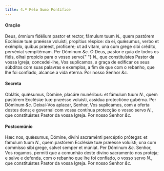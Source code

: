 ```yaml
---
title: 4.ª Pelo Sumo Pontífice
---
```



#### Oração
<div class="grid grid-cols-2 gap-5">
  <span class="text-justify">
    Deus, ómnium fidélium pastor et rector, fámulum tuum <em>N.</em>, quem
    pastórem Ecclésiæ tuæ præésse voluísti, propítius réspice: da ei, quǽsumus,
    verbo et exémplo, quibus præest, profícere; ut ad vitam, una cum grege sibi
    crédito, pervéniat sempitérnam. Per Dóminum <em>&c.</em>
  </span>
  <span class="text-justify">
    Ó Deus, pastor e guia de todos os fiéis, olhai propício para o vosso servo{" "}
    <em>N.</em>, que constituístes Pastor da vossa Igreja; concedei-lhe, Vos
    suplicamos, a graça de edificar os seus súbditos com suas palavras e
    exemplos, a fim de que com o rebanho, que lhe foi confiado, alcance a vida
    eterna. Por nosso Senhor <em>&c.</em>
  </span>
</div>


#### Secreta
<div class="grid grid-cols-2 gap-5">
  <span class="text-justify">
    Oblátis, quǽsumus, Dómine, placáre munéribus: et fámulum tuum <em>N.</em>,
    quem pastórem Ecclésiæ tuæ præésse voluísti, assídua protectióne gubérna.
    Per Dóminum <em>&c.</em>
  </span>
  <span class="text-justify">
    Deixai-Vos aplacar, Senhor, Vos suplicamos, com a oferta destes dons; e
    governai com vossa contínua protecção o vosso servo <em>N.</em>, que
    constituístes Pastor da vossa Igreja. Por nosso Senhor <em>&c.</em>
  </span>
</div>


#### Postcomúnio
<div class="grid grid-cols-2 gap-5">
  <span class="text-justify">
    Hæc nos, quǽsumus, Dómine, divíni sacraménti percéptio prótegat: et fámulum
    tuum <em>N.</em>, quem pastórem Ecclésiæ tuæ præésse voluísti; una cum
    commísso sibi grege, salvet semper et múniat. Per Dóminum <em>&c.</em>
  </span>
  <span class="text-justify">
    Senhor, Vos rogamos, permiti que a comunhão deste divino sacramento nos
    proteja; e salve e defenda, com o rebanho que lhe foi confiado, o vosso
    servo <em>N.</em>, que constituístes Pastor da vossa Igreja. Por nosso
    Senhor <em>&c.</em>
  </span>
</div>
